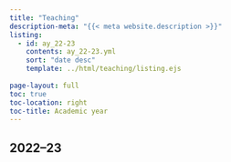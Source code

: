 ```yaml
---
title: "Teaching"
description-meta: "{{< meta website.description >}}"
listing:
  - id: ay_22-23
    contents: ay_22-23.yml
    sort: "date desc"
    template: ../html/teaching/listing.ejs
  
page-layout: full
toc: true
toc-location: right
toc-title: Academic year
---
```


## 2022–23

:::{#ay_22-23}
:::
